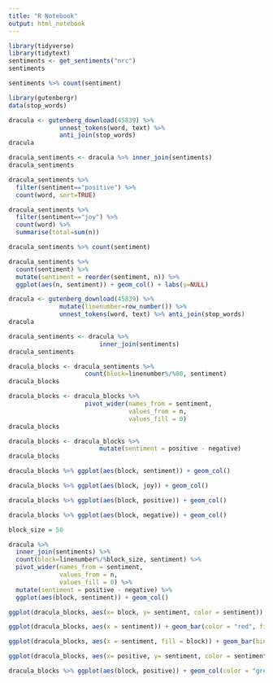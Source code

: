 ```yaml
---
title: "R Notebook"
output: html_notebook
---
```


```r
library(tidyverse)
library(tidytext)
sentiments <- get_sentiments("nrc")
sentiments
```
```r
sentiments %>% count(sentiment)
```
```r
library(gutenbergr)
data(stop_words)

dracula <- gutenberg_download(45839) %>%
              unnest_tokens(word, text) %>%
              anti_join(stop_words)
dracula
```

```r
dracula_sentiments <- dracula %>% inner_join(sentiments)
dracula_sentiments
```
```r
dracula_sentiments %>% 
  filter(sentiment=="positive") %>%
  count(word, sort=TRUE)  
```
```r
dracula_sentiments %>%
  filter(sentiment=="joy") %>%
  count(word) %>% 
  summarise(total=sum(n))
```
```r
dracula_sentiments %>% count(sentiment)
```
```r
dracula_sentiments %>%
  count(sentiment) %>%
  mutate(sentiment = reorder(sentiment, n)) %>%
  ggplot(aes(n, sentiment)) + geom_col() + labs(y=NULL)
```
```r
dracula <- gutenberg_download(45839) %>% 
              mutate(linenumber=row_number()) %>% 
              unnest_tokens(word, text) %>% anti_join(stop_words)
dracula
```
```r
dracula_sentiments <- dracula %>% 
                         inner_join(sentiments)
dracula_sentiments
```
```r
dracula_blocks <- dracula_sentiments %>% 
                     count(block=linenumber%/%80, sentiment)
dracula_blocks
```
```r
dracula_blocks <- dracula_blocks %>% 
                     pivot_wider(names_from = sentiment, 
                                 values_from = n, 
                                 values_fill = 0)
dracula_blocks
```
```r
dracula_blocks <- dracula_blocks %>%
                         mutate(sentiment = positive - negative)
dracula_blocks
```
```r
dracula_blocks %>% ggplot(aes(block, sentiment)) + geom_col()
```
```r
dracula_blocks %>% ggplot(aes(block, joy)) + geom_col()
```
```r
dracula_blocks %>% ggplot(aes(block, positive)) + geom_col()
```
```r
dracula_blocks %>% ggplot(aes(block, negative)) + geom_col()
```
```r
block_size = 50

dracula %>% 
  inner_join(sentiments) %>% 
  count(block=linenumber%/%block_size, sentiment) %>%
  pivot_wider(names_from = sentiment, 
              values_from = n, 
              values_fill = 0) %>%
  mutate(sentiment = positive - negative) %>%
  ggplot(aes(block, sentiment)) + geom_col()
```

```r
ggplot(dracula_blocks, aes(x= block, y= sentiment, color = sentiment)) + geom_point() + labs(x = "word", y = "sentiment", title = "Sentiments Dracula")
```

```r
ggplot(dracula_blocks, aes(x = sentiment)) + geom_bar(color = "red", fill = "pink")
```
```r
ggplot(dracula_blocks, aes(x = sentiment, fill = block)) + geom_bar(bins= 20)
```
```r
ggplot(dracula_blocks, aes(x= positive, y= sentiment, color = sentiment)) + geom_point() + labs(x = "word", y = "sentiment", title = "Sentiments Dracula") + geom_smooth(method = "lm", se = FALSE) + facet_wrap(~sentiment)
```
```r
dracula_blocks %>% ggplot(aes(block, positive)) + geom_col(color = "green", fill = "darkgreen")
```

